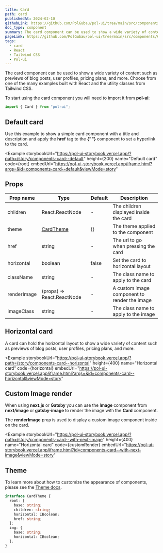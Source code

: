 ```yaml
---
title: Card
path: card
publishedAt: 2024-02-10
githubLink: https://github.com/PolGubau/pol-ui/tree/main/src/components/Card
doc_type: component
summary: The card component can be used to show a wide variety of content such as previews of blog posts, user profiles, pricing plans, and more.
pageLink: https://github.com/PolGubau/pol-ui/tree/main/src/components/Card
tags:
  - card
  - React
  - Tailwind CSS
  - Pol-ui
---
```





The card component can be used to show a wide variety of content such as previews of blog posts, user profiles, pricing plans, and more. Choose from one of the many examples built with React and the utility classes from Tailwind CSS.

To start using the card component you will need to import it from **pol-ui**:

```jsx
import { Card } from "pol-ui";
```

## Default card

Use this example to show a simple card component with a title and description and apply the **href** tag to the **{"<Card>"}** component to set a hyperlink to the card.

<Example
  storybookUrl="https://pol-ui-storybook.vercel.app/?path=/story/components-card--default"
  height={200}
  name="Default card"
  code={root}
  embedUrl="https://pol-ui-storybook.vercel.app/iframe.html?args=&id=components-card--default&viewMode=story"
>
  <RootCode />
</Example>

## Props

| Prop name   | Type                       | Default | Description                                  |
| ----------- | -------------------------- | ------- | -------------------------------------------- |
| children    | React.ReactNode            | -       | The children displayed inside the card       |
| theme       | [CardTheme](/theme)        | {}      | The theme applied to the component           |
| href        | string                     | -       | The url to go when pressing the card         |
| horizontal  | boolean                    | false   | Set the card to horizontal layout            |
| className   | string                     | -       | The class name to apply to the card          |
| renderImage | (props) => React.ReactNode | -       | A custom image component to render the image |
| imageClass  | string                     | -       | The class name to apply to the image         |

## Horizontal card

A card can hold the horizontal layout to show a wide variety of content such as previews of blog posts, user profiles, pricing plans, and more.

<Example
  storybookUrl="https://pol-ui-storybook.vercel.app/?path=/story/components-card--horizontal"
  height={400}
  name="Horizontal card"
  code={horizontal}
  embedUrl="https://pol-ui-storybook.vercel.app/iframe.html?args=&id=components-card--horizontal&viewMode=story"
>
  <HorizontalCode />
</Example>

## Custom Image render

When using **next.js** or **Gatsby** you can use the **Image** component from **next/image** or **gatsby-image** to render the image with the **Card** component.

The **renderImage** prop is used to display a custom image component inside on the card.

<Example
  storybookUrl="https://pol-ui-storybook.vercel.app/?path=/story/components-card--with-next-image"
  height={400}
  name="Horizontal card"
  code={customRender}
  embedUrl="https://pol-ui-storybook.vercel.app/iframe.html?id=components-card--with-next-image&viewMode=story"
>
  <CustomRenderCode />
</Example>

## Theme

To learn more about how to customize the appearance of components, please see the [Theme docs](/docs/theming).

```ts
interface CardTheme {
  root: {
    base: string;
    children: string;
    horizontal: IBoolean;
    href: string;
  };
  img: {
    base: string;
    horizontal: IBoolean;
  };
}
```
